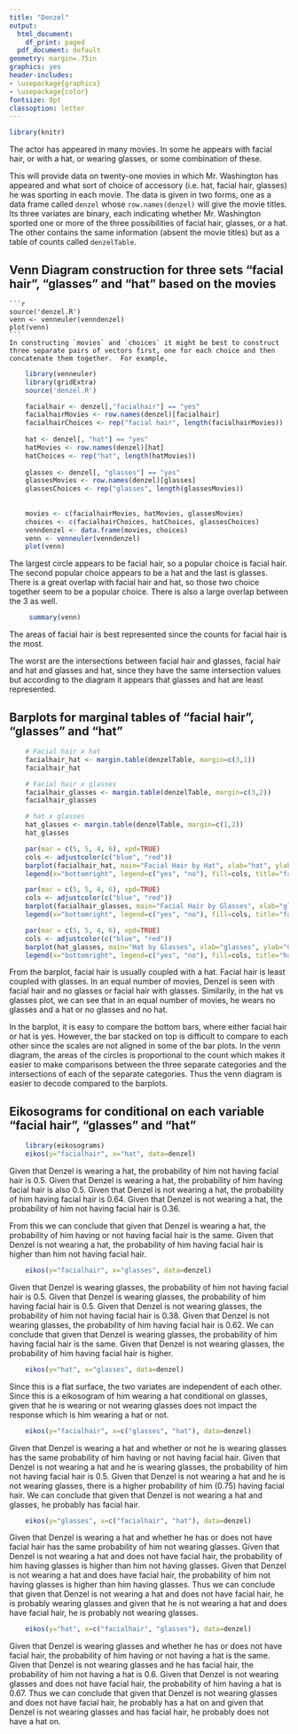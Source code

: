 ---
title: "Denzel"
output:
  html_document:
    df_print: paged
  pdf_document: default
geometry: margin=.75in
graphics: yes
header-includes:
- \usepackage{graphicx}
- \usepackage{color}
fontsize: 9pt
classoption: letter
---

```{r, setup, echo=FALSE}
library(knitr)
```


The actor \href{https://en.wikipedia.org/wiki/Denzel_Washington}{\color{blue} Denzel Washington} has appeared in many movies.  In some he appears with facial hair, or with a hat, or wearing glasses, or some combination of these.
    
This will provide data on twenty-one movies in which Mr. Washington has appeared and what sort of  choice of accessory (i.e. hat, facial hair, glasses) he was sporting in each movie.  The data is given in two forms, one as a data frame called `denzel` whose `row.names(denzel)` will give the movie titles. Its three variates are binary, each indicating whether Mr. Washington sported one or more of the three possibilities of facial hair, glasses, or a hat.  The other contains the same information (absent the movie titles) but as  a table of counts called `denzelTable`.


## Venn Diagram construction for three sets "facial hair", "glasses" and "hat" based on the movies

    ```{r, eval=FALSE}
    source('denzel.R')
    venn <- venneuler(venndenzel)
    plot(venn)
    ```
    In constructing `movies` and `choices` it might be best to construct three separate pairs of vectors first, one for each choice and then concatenate them together.  For example,
```{r}
    library(venneuler)
    library(gridExtra)
    source('denzel.R')
```
    
```{r}
    facialhair <- denzel[,"facialhair"] == "yes"
    facialhairMovies <- row.names(denzel)[facialhair]
    facialhairChoices <- rep("facial hair", length(facialhairMovies))
    
    hat <- denzel[, "hat"] == "yes"
    hatMovies <- row.names(denzel)[hat]
    hatChoices <- rep("hat", length(hatMovies))
    
    glasses <- denzel[, "glasses"] == "yes"
    glassesMovies <- row.names(denzel)[glasses]
    glassesChoices <- rep("glasses", length(glassesMovies))
    
    
    movies <- c(facialhairMovies, hatMovies, glassesMovies)
    choices <- c(facialhairChoices, hatChoices, glassesChoices)
    venndenzel <- data.frame(movies, choices)
    venn <- venneuler(venndenzel)
    plot(venn)
```
  
  
 The largest circle appears to be facial hair, so a popular choice is facial hair. The second popular choice appears to be a hat and the last is glasses. There is a great
 overlap with facial hair and hat, so those two choice together seem to be a popular choice. There is also a large overlap between the 3 as well. 

```{r}
     summary(venn) 
```
  
 The areas of facial hair is best represented since the counts for facial hair is the most. 
 
 The worst are the intersections between facial hair and glasses, facial hair and hat
 and glasses and hat, since they have the same intersection values but according to the diagram
 it appears that glasses and hat are least represented. 
  
## Barplots for marginal tables of "facial hair", "glasses" and "hat"

```{r}
    # Facial hair x hat
    facialhair_hat <- margin.table(denzelTable, margin=c(3,1))
    facialhair_hat
```

```{r}
    # Facial hair x glasses
    facialhair_glasses <- margin.table(denzelTable, margin=c(3,2))
    facialhair_glasses
```

```{r}
    # hat x glasses
    hat_glasses <- margin.table(denzelTable, margin=c(1,2))
    hat_glasses
```

```{r}
    par(mar = c(5, 5, 4, 6), xpd=TRUE)
    cols <- adjustcolor(c("blue", "red"))
    barplot(facialhair_hat, main="Facial Hair by Hat", xlab="hat", ylab="Counts", col=cols, ylim=c(0,20))
    legend(x="bottomright", legend=c("yes", "no"), fill=cols, title="facial hair", cex=0.75, xpd=TRUE, inset = c(-0.2, 0))
```
   
```{r}
    par(mar = c(5, 5, 4, 6), xpd=TRUE)
    cols <- adjustcolor(c("blue", "red"))
    barplot(facialhair_glasses, main="Facial Hair by Glasses", xlab="glasses", ylab="Counts", col=cols, ylim=c(0,20))
    legend(x="bottomright", legend=c("yes", "no"), fill=cols, title="facial hair", cex=0.75, xpd=TRUE, inset = c(-0.2, 0))
```
    
```{r}
    par(mar = c(5, 5, 4, 6), xpd=TRUE)
    cols <- adjustcolor(c("blue", "red"))
    barplot(hat_glasses, main="Hat by Glasses", xlab="glasses", ylab="Counts", col=cols, ylim=c(0,20))
    legend(x="bottomright", legend=c("yes", "no"), fill=cols, title="hat", cex=0.75, xpd=TRUE, inset = c(-0.2, 0))
```
  
  From the barplot, facial hair is usually coupled with a hat. Facial hair is least coupled with glasses. In an equal number of movies, Denzel
is seen with facial hair and no glasses or facial hair with glasses. Similarily, in the hat vs glasses plot, we can see that in an equal number of movies, he wears no glasses and a hat or no glasses and no hat. 
  
  In the barplot, it is easy to compare the bottom bars, where either facial hair or hat is yes. However, the bar stacked on top is difficult to compare to each other since the scales are not aligned in some of the bar plots. In the venn diagram, the areas of the circles is proportional to the count which makes it easier to make comparisons between the three separate categories and the intersections of each of the separate categories. Thus the venn diagram is easier to decode compared to the barplots. 
  
## Eikosograms for conditional on each variable "facial hair", "glasses" and "hat"
  
 

```{r}
    library(eikosograms)
    eikos(y="facialhair", x="hat", data=denzel)
```
  
  Given that Denzel is wearing a hat, the probability of him not having facial hair is 0.5. 
  Given that Denzel is wearing a hat, the probability of him having facial hair is also 0.5. 
  Given that Denzel is not wearing a hat, the probability of him having facial hair is 0.64. 
  Given that Denzel is not wearing a hat, the probability of him not having facial hair is 0.36. 
  
  From this we can conclude that given that Denzel is wearing a hat, the probability of him having 
  or not having facial hair is the same. Given that Denzel is not wearing a hat, the probability 
  of him having facial hair is higher than him not having facial hair.
    
```{r}
    eikos(y="facialhair", x="glasses", data=denzel)
```
    
  Given that Denzel is wearing glasses, the probability of him not having facial hair is 0.5. 
  Given that Denzel is wearing glasses, the probability of him having facial hair is 0.5. 
  Given that Denzel is not wearing glasses, the probability of him not having facial hair is 0.38.
  Given that Denzel is not wearing glasses, the probability of him having facial hair is 0.62. 
  We can conclude that given that Denzel is wearing glasses, the probability of him having facial hair is the same. 
  Given that Denzel is not wearing glasses, the probability of him having facial hair is higher. 
  
    
```{r}
    eikos(y="hat", x="glasses", data=denzel)
```
    
   Since this is a flat surface, the two variates are independent of each other. 
   Since this is a eikosogram of him wearing a hat conditional on glasses, given that
   he is wearing or not wearing glasses does not impact the response which is him wearing
   a hat or not. 
  

```{r}
    eikos(y="facialhair", x=c("glasses", "hat"), data=denzel)
```
    
  Given that Denzel is wearing a hat and whether or not he is wearing glasses has the same probability of him having or not having facial hair. 
  Given that Denzel is not wearing a hat and he is wearing glasses, the probability of him not having facial hair is 0.5.
  Given that Denzel is not wearing a hat and he is not wearing glasses, there is a higher probability of him (0.75) having facial hair. 
  We can conclude that given that Denzel is not wearing a hat and glasses, he probably has facial hair. 
    
```{r}
    eikos(y="glasses", x=c("facialhair", "hat"), data=denzel)
```
    
   Given that Denzel is wearing a hat and whether he has or does not have facial hair has the same probability of him not wearing glasses.
   Given that Denzel is not wearing a hat and does not have facial hair, the probability of him having glasses is higher than him not having glasses.
   Given that Denzel is not wearing a hat and does have facial hair, the probability of him not having glasses is higher than him having glasses.
   Thus we can conclude that given that Denzel is not wearing a hat and does not have facial hair, he is probably wearing glasses and given that he is not    wearing a hat and does have facial hair, he is probably not wearing glasses. 
  
```{r}
    eikos(y="hat", x=c("facialhair", "glasses"), data=denzel)
```
    
   Given that Denzel is wearing glasses and whether he has or does not have facial hair, the probability of him having or not having a hat is the same. 
   Given that Denzel is not wearing glasses and he has facial hair, the probability of him not having a hat is 0.6.
   Given that Denzel is not wearing glasses and does not have facial hair, the probability of him having a hat is 0.67.
   Thus we can conclude that given that Denzel is not wearing glasses and does not have facial hair, he probably has a hat on and 
   given that Denzel is not wearing glasses and has facial hair, he probably does not have a hat on. 